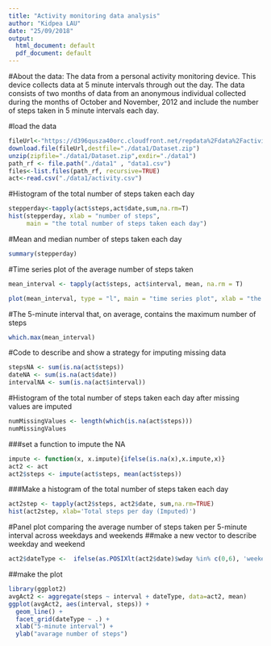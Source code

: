 ---
title: "Activity monitoring data analysis"
author: "Kidpea LAU"
date: "25/09/2018"
output:
  html_document: default
  pdf_document: default
---
#About the data:
The data from a personal activity monitoring device. This device collects data at 5 minute intervals through out the day. The data consists of two months of data from an anonymous individual collected during the months of October and November, 2012 and include the number of steps taken in 5 minute intervals each day.

#load the data

```{r simulatedata,echo=TRUE}
fileUrl<-"https://d396qusza40orc.cloudfront.net/repdata%2Fdata%2Factivity.zip"
download.file(fileUrl,destfile="./data1/Dataset.zip")
unzip(zipfile="./data1/Dataset.zip",exdir="./data1")
path_rf <- file.path("./data1" , "data1.csv")
files<-list.files(path_rf, recursive=TRUE)
act<-read.csv("./data1/activity.csv")
```

#Histogram of the total number of steps taken each day
```{r echo=TRUE}
stepperday<-tapply(act$steps,act$date,sum,na.rm=T)
hist(stepperday, xlab = "number of steps",
     main = "the total number of steps taken each day")
```

#Mean and median number of steps taken each day
```{r echo=TRUE}
summary(stepperday)
```

#Time series plot of the average number of steps taken
```{r echo=TRUE}
mean_interval <- tapply(act$steps, act$interval, mean, na.rm = T)

plot(mean_interval, type = "l", main = "time series plot", xlab = "the 5-minute interval", ylab = "the average number of steps")
```

#The 5-minute interval that, on average, contains the maximum number of steps
```{r echo=TRUE}
which.max(mean_interval)
```

#Code to describe and show a strategy for imputing missing data
```{r echo=TRUE}
stepsNA <- sum(is.na(act$steps))
dateNA <- sum(is.na(act$date))
intervalNA <- sum(is.na(act$interval))
```

#Histogram of the total number of steps taken each day after missing values are imputed
```{r echo=TRUE}
numMissingValues <- length(which(is.na(act$steps)))
numMissingValues
```
###set a function to impute the NA
```{r echo=TRUE}
impute <- function(x, x.impute){ifelse(is.na(x),x.impute,x)}
act2 <- act
act2$steps <- impute(act$steps, mean(act$steps))
```
###Make a histogram of the total number of steps taken each day
```{r echo=TRUE}
act2step <- tapply(act2$steps, act2$date, sum,na.rm=TRUE)
hist(act2step, xlab='Total steps per day (Imputed)')
```

#Panel plot comparing the average number of steps taken per 5-minute interval across weekdays and weekends
##make a new vector to describe weekday and weekend
```{r echo=TRUE}
act2$dateType <-  ifelse(as.POSIXlt(act2$date)$wday %in% c(0,6), 'weekend', 'weekday')
```
##make the plot
```{r scatterplot, echo=TRUE, fig.height=4, fig.show=T}
library(ggplot2)
avgAct2 <- aggregate(steps ~ interval + dateType, data=act2, mean)
ggplot(avgAct2, aes(interval, steps)) + 
  geom_line() + 
  facet_grid(dateType ~ .) +
  xlab("5-minute interval") + 
  ylab("avarage number of steps")
```
